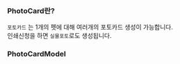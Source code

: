
### PhotoCard란?

`포토카드` 는 1개의 펫에 대해 여러개의 포토카드 생성이 가능합니다.<br />
인쇄신청을 하면 `실물포토`로도 생성됩니다.


### PhotoCardModel

<Parameters title="데이터 형식" attributes={PhotoCardAttributes} />
